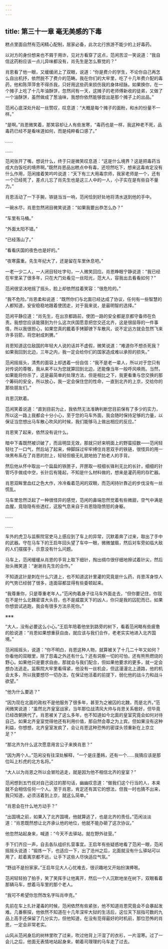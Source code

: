 ```yaml
---
---
---
```

title: 第三十一章 毫无美感的下毒
---




糕点里面自然有范闲精心配制，居家必备，此次北行旅游不能少的上好毒药。

以对方的身份想来也不屑于用诈，见对方看穿了这点，范闲苦涩一笑说道：“我自信这药粉应该一点儿异味都没有，肖先生是怎么察觉的？”

肖恩看了他一眼，又缓缓闭上了双眼，说道：“你是费介的学生，不论你自己再怎么自出机抒，依然脱不了费介的范畴。我在你们的大牢里，吃了十几年费介配的毒药，他和陈萍萍舍不得杀我，只好用这些药来损伤我的身体经脉。如果换你，在一个摊子上吃了十几年油酥饼，忽然间有一天，这摊子的老师傅新收的徒弟，又做了一个油酥饼，虽然做成了葱油味，我想你依然能够尝出是那个摊子上的出品。”

范闲心底深处升起一丝赞叹，叹息道：“大概是每个摊子的面粉，和水的份量不一样。”

“是啊。”肖恩微笑着，那笑容却让人有些发寒，“毒药也是一样，我这种老不死，品毒药已经不是看味道如何，而是纯粹看口感了。”

……

……

范闲张开了嘴，想说什么，终于只是微笑叹息道：“这是什么境界？这是把毒药当成大白饭吃的境界啊。”既然肖恩品出糕点中有毒，还坦然吃下，想来这毒肯定没有什么作用，范闲接着笑吟吟说道：“天下有三大用毒宗师，我家老师是一个，还有一个已经死了，差点儿忘了肖先生也是这三人中的一人，小子实在是有些自不量力。”

肖恩活动了一下手腕，铁链当当一响，范闲恰到好处地将清水送到他的手中。

一碗水尽，肖恩忽然闭目微笑说道：“如果我要出恭怎么办？”

“车里有马桶。”

“外面太阳不错。”

“已经落山了。”

“看看庆国的夜色也是好的。”

“夜寒露重。先生年纪大了，还是留在车里休息吧。”

一老一少二人，一人闭目轻吐字句，一人微笑回应。肖恩睁眼宁静说道：“我已经在牢里呆了很多年，只在大门处看见一丝阳光，范大人，容我出去看看如何？”

范闲很坚决地摇了摇头，脸上却依然挂着笑容：“很危险的。”

“我不危险。”肖恩柔和说道：“既然你们与北面已经达成了协议，任何有一些智慧的人都知道，安安稳稳地跟着使团走，对于我来说，是最明智的选择。”

范闲平静应道：“肖先生，在出京都路前，使团一路的安全都是京都守备师在负责。我想您应该能猜到为什么这次庆国愿意把您交还北齐，这是很屈辱的一件事情，所以我很担心，如果您真的戴着手铐脚镣下车散风，说不定远方就会忽然飞来许多羽箭，将您射成刺猬。”

肖恩知道这位敌国的年轻大人说的话并不虚假，微笑说道：“难道你不想杀死我？如果我回到北边，三年之内，我一定会给你们的国家造成难以承担的损失。”

范闲摇摇头，清秀的面容上却透着一份自信：“我不是老一辈人，所以对于您只有对传说的尊敬，我从来不以为您就算回到北边，还能像当年一般呼风唤雨。当然，如果能将你杀了，这是最简单的处理方法，但是相比之下，我更看重与您交换的那个筹码的安全，所以放心，我一定会保住您的性命，一直到北齐的上京，交给你的那些朋友们。”

肖恩沉默着。

范闲笑着说道：“直到目前为止，我依然无法准确判断您目前保有了多少的实力，所以这一路上我都会十分小心，至于您的马车外面，我会随时保持足够的力量，以保证当您想出马车散心吹风的时候，我们能够马上做出相应的反应。”

肖恩笑了起来，依然没有说什么。

暗中下毒既然被识破了，而且明显无效，那就只好来明面上的野蛮招数——范闲轻轻吐了一口气，然后站了起来，伸脚踩过牢牢缚住肖恩双手的铁链，很怪异的用一块黑布系在了肖恩的肘上，轻轻但极无礼貌地拍了拍老人的手背。

然后他从怀中取出一个扁扁的铁匣子，开匣取一枝细长锋利无比的长针，细细的针管巧手做成中空，长针后有隆起，不知是什么材料做的，想来是灌药用的存贮器。

肖恩双眸里血红之色大作，冷冷看着范闲的双眼，而范闲持针靠近的步伐没有一丝慌乱。

马车里忽然泛起了一种很怪异的感觉，范闲的鼻端忽然觉着有些微甜，空气中满是血腥，竟隐隐有些透红，这股气息来自于肖恩隐隐愤怒的身躯。

……

……

车外的虎卫与监察院官吏马上感应到了车上的异常，沉默着奔了过来，取出了手中的武器。守在马车下的王启年回头望了车中一眼，微微皱眉，然后对车旁如临大敌的人们摆摆手，示意没有什么问题。

马车上，范闲缓缓从肖恩的手背上取下细针，掏出绸巾很仔细地擦试着针尖，然后抬头微笑道：“谢谢肖先生的合作。”

不知道这针是刺在什么穴道上，也不知道这针里灌的究竟是什么药，肖恩浑身惊人的气势已经弱了很多，连面容都显得有些委顿起来。

“我尊重你，只是尊重老年人。”范闲佝着身子往马车外面走去，“但你要记住，你现在不是什么北魏密谍大头目，也不是威震天下的凶人，你只是我的囚犯而已，如果你想尝试逃跑，我会有很多方法杀死你。”

※※※

“大人，没有必要这么小心。”王启年陪着他坐到路旁的树下，看着范闲略有些疲惫的脸说道：“肖恩如果想重获自由，就应该与我们合作，老老实实地进入北齐国境。”

范闲摇摇头，说道：“你不明白，肖恩这种人物，就算被关了十几二十年又如何？你看他的双眼里，除了怨毒之外还有什么？还有洞察一切的可怕，还有熊熊燃烧的野心。如果他只是要求自由，那就会与我们配合，但如果他要求的更多，就一定会想办法逃走。监察院大牢里看得紧，他没有一丝机会，但这漫漫北上道路，他的机会太多，所以我要想尽一切办法，在保证他活着的前提下，弱化他的战斗力和战斗欲望。”

“他为什么要逃？”

“因为现在北面的政权不是他服务了很多年，甚至为之被囚的北魏，而是北齐。”范闲微笑说道：“虽然北齐皇室战家，当年那位战清风大帅与肖恩关系极好，但毕竟已经改朝换代了。肖恩被关了这么多年，也不知道如今北面的皇室究竟会如何对待自己。如果北齐皇室觉得他还有利用价值，那自然会尊之为上宾。但如果没有这种利益，你想想，北齐皇室发疯了，会让肖恩这种恐怖的密谍头领重新在上京立足？”

“那北齐为什么这次愿意用言公子来换肖恩？”

“因为两个人。”范闲没有往深处解释，“一个是庄墨韩，还有一个……我猜应该是那位叫上杉虎的北方名将。”

“大人以为肖恩之所以会冒险逃走，就是因为他不相信北齐的皇室？”

范闲想到五竹叔对自己说过的那句话，幽幽叹息道：“做我们这个行当的人，本来就不会相信任何一个人。至于肖恩，肯定还有其它的想法，但我一时也猜不出来，我只知道，必须活着到上京，就这么简单。”

“肖恩会在什么地方动手？”

“出国境之前，如果入了北齐国境，他就算逃了，也是北齐的责任。”范闲淡淡道：“肖恩既然想让北齐承认他的地位，他就不能办砸了这次协议。”

他忽然站起身来，喊道：“今天不去驿站，就在野外驻营。”

手下们齐应一声，自去各队组织扎营事宜。王启年有些疑惑地看了范闲一眼，范闲摇摇头说道：“锻炼一下，也适应一下，出了沧州之后，北面就没有什么驿站可以用了，趁着离京都不远，让手下这些人尽快适应气氛。”

“野战不是扮家家。”王启年见大人心忧难去，很识趣地又开始扮演捧哏。

范闲轻轻拍了拍手，笑了笑挥手让他离开，然后一个人沉默地坐在树下，双眼看着那辆马车，想着马车里的那个老人。

“我可不希望你忽然改名字叫肖申克。”

先前在车上扎针灌毒的时候，范闲依然有些紧张，他不知道肖恩究竟会不会暴起发难。几番察探，他依然不知道在十几年深牢大狱的生活后，这位天下屈指可数的九品上高手还保留了几分实力，但他知道，在没有觅得最好的时机前，那位恐怖的肖恩，一定会非常老实。

山风从范闲身后的树林里吹了过来，吹过他背上汗湿了的衣衫，一片湿寒。过了一会儿之后，他面无表情地站起身来，朝着司理理的马车走了过去。